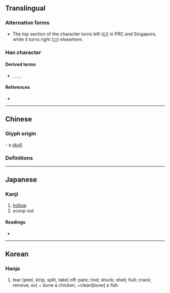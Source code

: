 {{character info/new}}
{{also|叧}}
==Translingual==

===Alternative forms===
* The top section of the character turns left (◱) in PRC and Singapore, while it turns right (◲) elsewhere.

===Han character===
{{Han char|rn=13|rad=冂|as=04|sn=6|four=|canj=BNB}}

====Derived terms====
* {{l|mul|咼}}, {{l|mul|骨}}, {{l|mul|肎}}, {{l|mul|𠛰}}, {{l|mul|𠕩}}

====References====
* {{Han ref|kx=0129.090|dkj=01525|dj=0290.050|hdz=10100.050|uh=518E|ud=20878}}

----

==Chinese==

===Glyph origin===
{{Han etym}}
{{liushu|p}} - a [[skull]].

===Definitions===
{{zh-see|剮|a}}

----

==Japanese==

===Kanji===
{{ja-kanji|grade=|rs=冂04}}

# [[hollow]]
# scoop out

====Readings====
* {{ja-readings|on=[[か]] (ka), [[け]] (ke)|kun=[[わける]] (wakeru)}}

----

==Korean==

===Hanja===
{{ko-hanja|hangeul=과|rv=gwa|mr=kwa}}

# tear [peel, strip, split, take] off: pare; rind; shuck; shell; hull; crack; remove; ex) ~ bone a chicken, ~clean[bone] a fish